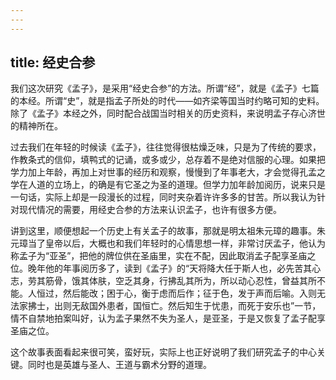 ```yaml
---
---
---
```

title: 经史合参
---




我们这次研究《孟子》，是采用“经史合参”的方法。所谓“经”，就是《孟子》七篇的本经。所谓“史”，就是指孟子所处的时代——如齐梁等国当时约略可知的史料。除了《孟子》本经之外，同时配合战国当时相关的历史资料，来说明孟子存心济世的精神所在。

过去我们在年轻的时候读《孟子》，往往觉得很枯燥乏味，只是为了传统的要求，作教条式的信仰，填鸭式的记诵，或多或少，总存着不是绝对信服的心理。如果把学力加上年龄，再加上对世事的经历和观察，慢慢到了年事老大，才会觉得孔孟之学在人道的立场上，的确是有它圣之为圣的道理。但学力加年龄加阅历，说来只是一句话，实际上却是一段漫长的过程，同时夹杂着许许多多的甘苦。所以我认为针对现代情况的需要，用经史合参的方法来认识孟子，也许有很多方便。

讲到这里，顺便想起一个历史上有关孟子的故事，那就是明太祖朱元璋的趣事。朱元璋当了皇帝以后，大概也和我们年轻时的心情思想一样，非常讨厌孟子，他认为称孟子为“亚圣”，把他的牌位供在圣庙里，实在不配，因此取消孟子配享圣庙之位。晚年他的年事阅历多了，读到《孟子》的“天将降大任于斯人也，必先苦其心志，劳其筋骨，饿其体肤，空乏其身，行拂乱其所为，所以动心忍性，曾益其所不能。人恒过，然后能改；困于心，衡于虑而后作；征于色，发于声而后喻。入则无法家拂士，出则无敌国外患者，国恒亡。然后知生于忧患，而死于安乐也”一节，情不自禁地拍案叫好，认为孟子果然不失为圣人，是亚圣，于是又恢复了孟子配享圣庙之位。

这个故事表面看起来很可笑，蛮好玩，实际上也正好说明了我们研究孟子的中心关键。同时也是英雄与圣人、王道与霸术分野的道理。